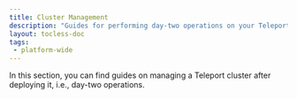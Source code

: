 ```yaml
---
title: Cluster Management
description: "Guides for performing day-two operations on your Teleport cluster."
layout: tocless-doc
tags:
 - platform-wide
---
```


In this section, you can find guides on managing a Teleport cluster after
deploying it, i.e., day-two operations.

<DocCardList />
